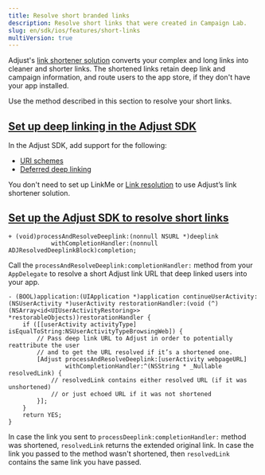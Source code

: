 ```yaml
---
title: Resolve short branded links
description: Resolve short links that were created in Campaign Lab.
slug: en/sdk/ios/features/short-links
multiVersion: true
---
```


Adjust's [link shortener solution](https://help.adjust.com/en/article/short-branded-links) converts your complex and long links into cleaner and shorter links. The shortened links retain deep link and campaign information, and route users to the app store, if they don't have your app installed.

Use the method described in this section to resolve your short links.

## [Set up deep linking in the Adjust SDK](set-up-deep-linking-in-the-adjust-sdk)

In the Adjust SDK, add support for the following:

-  [URI schemes](/en/sdk/ios/features/deep-links/direct)
-  [Deferred deep linking](/en/sdk/ios/features/deep-links/deferred)

<Callout type="note">

You don't need to set up LinkMe or [Link resolution](/en/sdk/ios/features/deep-links/resolution) to use Adjust’s link shortener solution.

</Callout>

## [Set up the Adjust SDK to resolve short links](set-up-the-adjust-sdk-to-resolve-short-links)

<CodeBlock title="Method signature">

```objc
+ (void)processAndResolveDeeplink:(nonnull NSURL *)deeplink
            withCompletionHandler:(nonnull ADJResolvedDeeplinkBlock)completion;
```

</CodeBlock>

Call the `processAndResolveDeeplink:completionHandler:` method from your `AppDelegate` to resolve a short Adjust link URL that deep linked users into your app.

```objc
- (BOOL)application:(UIApplication *)application continueUserActivity:(NSUserActivity *)userActivity restorationHandler:(void (^)(NSArray<id<UIUserActivityRestoring>> *restorableObjects))restorationHandler {
    if ([[userActivity activityType] isEqualToString:NSUserActivityTypeBrowsingWeb]) {
        // Pass deep link URL to Adjust in order to potentially reattribute the user
        // and to get the URL resolved if it’s a shortened one.
        [Adjust processAndResolveDeeplink:[userActivity webpageURL]
                withCompletionHandler:^(NSString * _Nullable resolvedLink) {
            // resolvedLink contains either resolved URL (if it was unshortened)
            // or just echoed URL if it was not shortened
        }];
    }
    return YES;
}
```

In case the link you sent to `processDeeplink:completionHandler:` method was shortened, `resolvedLink` returns the extended original link. In case the link you passed to the method wasn't shortened, then `resolvedLink` contains the same link you have passed.
